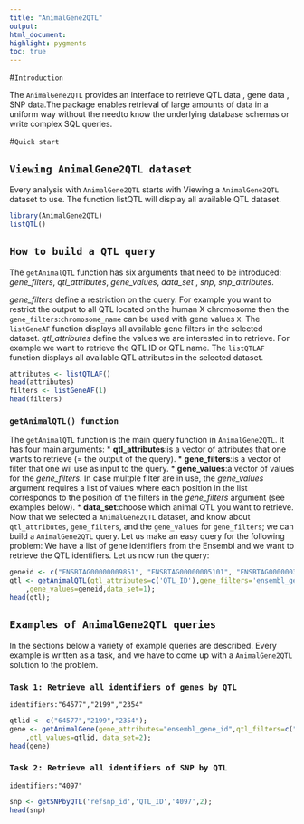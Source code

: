 ---
title: "AnimalGene2QTL"
output:
html_document:
highlight: pygments
toc: true
---
<!--
%% \VignetteEngine{knitr::rmarkdown}
%\VignetteIndexEntry{AnimalGene2QTL}
-->

#`Introduction`

The `AnimalGene2QTL` provides an interface to  retrieve QTL data ,
gene data , SNP data.The package enables retrieval of large amounts
of data in a uniform way without the needto know the underlying
database schemas or write complex SQL queries.

#`Quick start`

## `Viewing AnimalGene2QTL dataset`
Every analysis with `AnimalGene2QTL` starts with Viewing a
`AnimalGene2QTL` dataset to use.
The function listQTL will display all available QTL dataset.

```{r eval=TRUE}
library(AnimalGene2QTL)
listQTL()
```

## `How to build a QTL query`
The `getAnimalQTL` function has six arguments that need to be
introduced:
*gene_filters*, *qtl_attributes*, *gene_values*, *data_set*
, *snp*, *snp_attributes*.
    
*gene_filters* define a restriction on the query.
For example you want to restrict the output to all QTL located
on the human X chromosome
then the `gene_filters`:`chromosome_name` can be used with gene
values `X`.
The `listGeneAF` function displays all available gene filters
in the selected dataset.
*qtl_attributes* define the values we are interested in to retrieve.
For example we want to retrieve the QTL ID or QTL name.
The `listQTLAF` function displays all available QTL attributes
in the selected dataset.
  
```{r eval=TRUE}
attributes <- listQTLAF()
head(attributes)
filters <- listGeneAF(1)
head(filters)
```

### `getAnimalQTL() function`
The `getAnimalQTL` function is the main query function in
`AnimalGene2QTL`.
It has four main arguments:
* **qtl_attributes**:is a vector of attributes that one
wants to retrieve (= the output of the query).
* **gene_filters**:is a vector of filter that one wil use
as input to the query.
* **gene_values**:a vector of values for the *gene_filters*.
In case multple filter are in use, the *gene_values* argument
requires a list of values where each position
in the list corresponds to the position of the filters in the
*gene_filters* argument (see examples below).
* **data_set**:choose which animal QTL you want to retrieve.
Now that we selected a `AnimalGene2QTL` dataset, and know
about `qtl_attributes`,
`gene_filters`, and the `gene_values` for `gene_filters`;
we can build a `AnimalGene2QTL`
query. Let us make an easy query for the following problem:
We have a list of gene identifiers from the Ensembl and we
want to retrieve the QTL identifiers.
Let us now run the query:

```{r eval=TRUE}
geneid <- c("ENSBTAG00000009851", "ENSBTAG00000005101", "ENSBTAG00000036262")
qtl <- getAnimalQTL(qtl_attributes=c('QTL_ID'),gene_filters='ensembl_gene_id'
    ,gene_values=geneid,data_set=1);
head(qtl);
```

## `Examples of AnimalGene2QTL queries`
In the sections below a variety of example
queries are described.
Every example is written
as a task, and we have to come up with a `AnimalGene2QTL`
solution to the problem.

### `Task 1: Retrieve all identifiers of genes by QTL`
`identifiers:"64577","2199","2354"`

```{r eval=TRUE}
qtlid <- c("64577","2199","2354");
gene <- getAnimalGene(gene_attributes="ensembl_gene_id",qtl_filters=c("QTL_ID")
    ,qtl_values=qtlid, data_set=2);
head(gene)
```

### `Task 2: Retrieve all identifiers of SNP by QTL`
`identifiers:"4097"`

```{r eval=TRUE}
snp <- getSNPbyQTL('refsnp_id','QTL_ID','4097',2);
head(snp)
```
